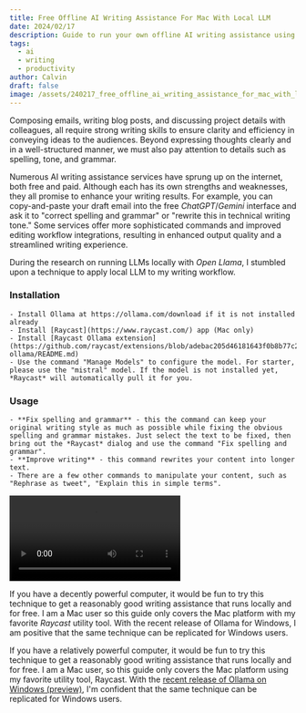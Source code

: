 ```yaml
---
title: Free Offline AI Writing Assistance For Mac With Local LLM
date: 2024/02/17
description: Guide to run your own offline AI writing assistance using Open Llama and Raycast on Mac
tags:
  - ai
  - writing
  - productivity
author: Calvin
draft: false
image: /assets/240217_free_offline_ai_writing_assistance_for_mac_with_local_llm.jpg
---
```


Composing emails, writing blog posts, and discussing project details with colleagues, all require strong writing skills to ensure clarity and efficiency in conveying ideas to the audiences. Beyond expressing thoughts clearly and in a well-structured manner, we must also pay attention to details such as spelling, tone, and grammar.

Numerous AI writing assistance services have sprung up on the internet, both free and paid. Although each has its own strengths and weaknesses, they all promise to enhance your writing results. For example, you can copy-and-paste your draft email into the free _ChatGPT_/_Gemini_ interface and ask it to "correct spelling and grammar" or "rewrite this in technical writing tone." Some services offer more sophisticated commands and improved editing workflow integrations, resulting in enhanced output quality and a streamlined writing experience.

During the research on running LLMs locally with _Open Llama_, I stumbled upon a technique to apply local LLM to my writing workflow.

### Installation

    - Install Ollama at https://ollama.com/download if it is not installed already
    - Install [Raycast](https://www.raycast.com/) app (Mac only)
    - Install [Raycast Ollama extension](https://github.com/raycast/extensions/blob/adebac205d46181643f0b8b77c22b89c5d799611/extensions/raycast-ollama/README.md)
    - Use the command "Manage Models" to configure the model. For starter, please use the "mistral" model. If the model is not installed yet, *Raycast* will automatically pull it for you.

### Usage

    - **Fix spelling and grammar** - this the command can keep your original writing style as much as possible while fixing the obvious spelling and grammar mistakes. Just select the text to be fixed, then bring out the *Raycast* dialog and use the command "Fix spelling and grammar".
    - **Improve writing** - this command rewrites your content into longer text.
    - There are a few other commands to manipulate your content, such as "Rephrase as tweet", "Explain this in simple terms".

<video controls>
  <source src="/assets/240217-screen.mp4" type="video/mp4" />
  Your browser does not support the video tag.
</video>

If you have a decently powerful computer, it would be fun to try this technique to get a reasonably good writing assistance that runs locally and for free. I am a Mac user so this guide only covers the Mac platform with my favorite _Raycast_ utility tool. With the recent release of Ollama for Windows, I am positive that the same technique can be replicated for Windows users.

If you have a relatively powerful computer, it would be fun to try this technique to get a reasonably good writing assistance that runs locally and for free. I am a Mac user, so this guide only covers the Mac platform using my favorite utility tool, Raycast. With the [recent release of Ollama on Windows (preview)](https://github.com/ollama/ollama/releases/tag/v0.1.25), I'm confident that the same technique can be replicated for Windows users.

